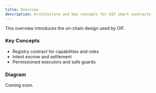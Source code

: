 ```yaml
---
title: Overview
description: Architecture and key concepts for OIF smart contracts
---
```


This overview introduces the on-chain design used by OIF.

### Key Concepts

- Registry contract for capabilities and roles
- Intent escrow and settlement
- Permissioned executors and safe guards

### Diagram

Coming soon.

